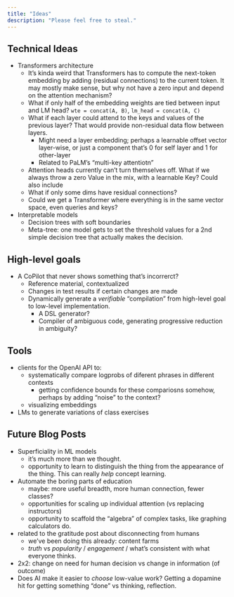 ```yaml
---
title: "Ideas"
description: "Please feel free to steal."
---
```


## Technical Ideas

- Transformers architecture
    - It's kinda weird that Transformers has to compute the next-token embedding by adding (residual connections) to the current token. It may mostly make sense, but why not have a zero input and depend on the attention mechanism?
    - What if only half of the embedding weights are tied between input and LM head? `wte = concat(A, B)`, `lm_head = concat(A, C)`
    - What if each layer could attend to the keys and values of the previous layer? That would provide non-residual data flow between layers.
        - Might need a layer embedding; perhaps a learnable offset vector layer-wise, or just a component that's 0 for self layer and 1 for other-layer
        - Related to PaLM's "multi-key attentiotn"
    - Attention heads currently can't turn themselves off. What if we always throw a zero Value in the mix, with a learnable Key? Could also include 
    - What if only some dims have residual connections?
    - Could we get a Transformer where everything is in the same vector space, even queries and keys?
- Interpretable models
    - Decision trees with soft boundaries
    - Meta-tree: one model gets to set the threshold values for a 2nd simple decision tree that actually makes the decision.


## High-level goals

- A CoPilot that never shows something that's incorrerct?
    - Reference material, contextualized
    - Changes in test results if certain changes are made
    - Dynamically generate a *verifiable* "compilation" from high-level goal to low-level implementation.
        - A DSL generator?
        - Compiler of ambiguous code, generating progressive reduction in ambiguity?

## Tools

- clients for the OpenAI API to:
    - systematically compare logprobs of diferent phrases in different contexts
        - getting confidence bounds for these compariosns somehow, perhaps by adding "noise" to the context?
    - visualizing embeddings
- LMs to generate variations of class exercises

## Future Blog Posts

- Superficiality in ML models
  - it's much more than we thought.
  - opportunity to learn to distinguish the thing from the appearance of the thing. This can really *help* concept learning.
- Automate the boring parts of education
    - maybe: more useful breadth, more human connection, fewer classes?
    - opportunities for scaling up individual attention (vs replacing instructors)
    - opportunity to scaffold the "algebra" of complex tasks, like graphing calculators do.
- related to the gratitude post about disconnecting from humans
    - we've been doing this already: content farms
    - *truth* vs *popularity* / *engagement* / what's consistent with what everyone thinks.
- 2x2: change on need for human decision vs change in information (of outcome)
- Does AI make it easier to *choose* low-value work? Getting a dopamine hit for getting something "done" vs thinking, reflection.
